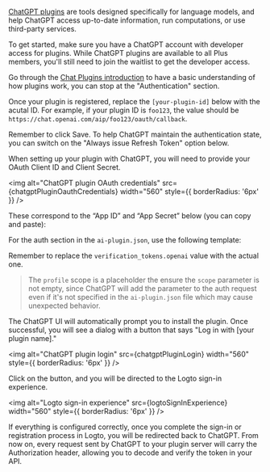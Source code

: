 

<Steps>

<Step title="Prerequisites">

[ChatGPT plugins](https://openai.com/blog/chatgpt-plugins) are tools designed specifically for language models, and help ChatGPT access up-to-date information, run computations, or use third-party services.

To get started, make sure you have a ChatGPT account with developer access for plugins. While ChatGPT plugins are available to all Plus members, you'll still need to join the waitlist to get the developer access.

Go through the [Chat Plugins introduction](https://platform.openai.com/docs/plugins/introduction) to have a basic understanding of how plugins work, you can stop at the "Authentication" section.

</Step>

<Step title="Fill out the redirect URI">

Once your plugin is registered, replace the `[your-plugin-id]` below with the acutal ID. For example, if your plugin ID is `foo123`, the value should be `https://chat.openai.com/aip/foo123/oauth/callback`.

<UriInputField name="redirectUris" defaultValue="https://chat.openai.com/aip/[your-plugin-id]/oauth/callback" />

Remember to click Save. To help ChatGPT maintain the authentication state, you can switch on the "Always issue Refresh Token" option below.

<AlwaysIssueRefreshToken />

</Step>

<Step title="Configure your plugin">

When setting up your plugin with ChatGPT, you will need to provide your OAuth Client ID and Client Secret.

<img alt="ChatGPT plugin OAuth credentials" src={chatgptPluginOauthCredentials} width="560" style={{ borderRadius: '6px' }} />

These correspond to the “App ID” and “App Secret” below (you can copy and paste):

<ClientBasics />

For the auth section in the `ai-plugin.json`, use the following template:

<AiPluginJson />

Remember to replace the `verification_tokens.openai` value with the actual one.

> The `profile` scope is a placeholder the ensure the `scope` parameter is not empty, since ChatGPT will add the parameter to the auth request even if it's not specified in the `ai-plugin.json` file which may cause unexpected behavior.

</Step>

<Step title="Test the authentication flow">

The ChatGPT UI will automatically prompt you to install the plugin. Once successful, you will see a dialog with a button that says "Log in with [your plugin name]."

<img alt="ChatGPT plugin login" src={chatgptPluginLogin} width="560" style={{ borderRadius: '6px' }} />

Click on the button, and you will be directed to the Logto sign-in experience.

<img alt="Logto sign-in experience" src={logtoSignInExperience} width="560" style={{ borderRadius: '6px' }} />

If everything is configured correctly, once you complete the sign-in or registration process in Logto, you will be redirected back to ChatGPT. From now on, every request sent by ChatGPT to your plugin server will carry the Authorization header, allowing you to decode and verify the token in your API.

</Step>

</Steps>
